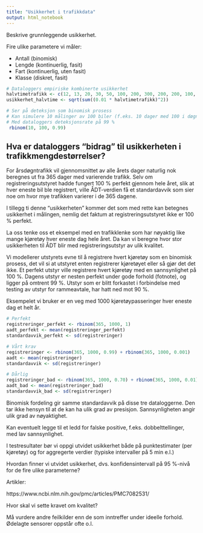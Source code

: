 ```yaml
---
title: "Usikkerhet i trafikkdata"
output: html_notebook
---
```


Beskrive grunnleggende usikkerhet.

Fire ulike parametere vi måler:

- Antall (binomisk)
- Lengde (kontinuerlig, fasit)
- Fart (kontinuerlig, uten fasit)
- Klasse (diskret, fasit)


```r
# Dataloggers empiriske kombinerte usikkerhet
halvtimetrafikk <- c(12, 13, 20, 30, 50, 100, 200, 300, 200, 200, 100, 100, 75, 25)
usikkerhet_halvtime <- sqrt(sum((0.01 * halvtimetrafikk)^2))

# Ser på deteksjon som binomisk prosess
# Kan simulere 10 målinger av 100 biler (f.eks. 10 dager med 100 i døgntrafikk)
# Med dataloggers deteksjonsrate på 99 %
 rbinom(10, 100, 0.99)
```


## Hva er dataloggers "bidrag" til usikkerheten i trafikkmengdestørrelser?
For årsdøgntrafikk vil gjennomsnittet av alle årets dager naturlig nok beregnes ut fra 365 dager med varierende trafikk. Selv om registreringsutstyret hadde fungert 100 % perfekt gjennom hele året, slik at hver eneste bil ble registrert, ville ÅDT-verdien få et standardavvik som sier noe om hvor mye trafikken varierer i de 365 dagene.

I tillegg ti denne "usikkerheten" kommer det som med rette kan betegnes usikkerhet i målingen, nemlig det faktum at registreringsutstyret ikke er 100 % perfekt.

La oss tenke oss et eksempel med en trafikklenke som har nøyaktig like mange kjøretøy hver eneste dag hele året. Da kan vi beregne hvor stor usikkerheten til ÅDT blir med registreringsutstyr av ulik kvalitet.

Vi modellerer utstyrets evne til å registrere hvert kjøretøy som en binomisk prosess, det vil si at utstyret enten registrerer kjøretøyet eller så gjør det det ikke. Et perfekt utstyr ville registrere hvert kjøretøy med en sannsynlighet på 100 %. Dagens utstyr er nesten perfekt under gode forhold (fotnote), og ligger på omtrent 99 %. Utstyr som er blitt forkastet i forbindelse med testing av utstyr for rammeavtale, har hatt ned mot 90 %.

Eksempelet vi bruker er en veg med 1000 kjøretøypasseringer hver eneste dag et helt år.

```r
# Perfekt
registreringer_perfekt <- rbinom(365, 1000, 1)
aadt_perfekt <- mean(registreringer_perfekt)
standardavvik_perfekt <- sd(registreringer)

# Vårt krav
registreringer <- rbinom(365, 1000, 0.99) + rbinom(365, 1000, 0.001)
aadt <- mean(registreringer)
standardavvik <- sd(registreringer)

# Dårlig
registreringer_bad <- rbinom(365, 1000, 0.70) + rbinom(365, 1000, 0.01)
aadt_bad <- mean(registreringer_bad)
standardavvik_bad <- sd(registreringer)
```

Binomisk fordeling gir samme standardavvik på disse tre dataloggerne. Den tar ikke hensyn til at de kan ha ulik grad av presisjon. Sannsynligheten angir ulik grad av nøyaktighet.

Kan eventuelt legge til et ledd for falske positive, f.eks. dobbelttellinger, med lav sannsynlighet.


I testresultater bør vi oppgi utvidet usikkerhet både på punktestimater (per kjøretøy) og for aggregerte verdier (typiske intervaller på 5 min e.l.)

Hvordan finner vi utvidet usikkerhet, dvs. konfidensintervall på 95 %-nivå for de fire ulike parameterne?

Artikler:

https://www.ncbi.nlm.nih.gov/pmc/articles/PMC7082531/

Hvor skal vi sette kravet om kvalitet?

Må vurdere andre feilkilder enn de som inntreffer under ideelle forhold. Ødelagte sensorer oppstår ofte o.l.

